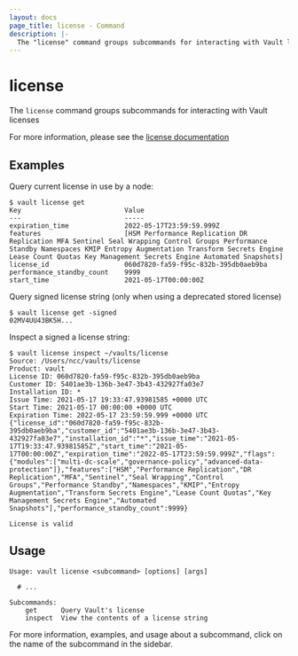 ```yaml
---
layout: docs
page_title: license - Command
description: |-
  The "license" command groups subcommands for interacting with Vault licenses.
---
```


# license

The `license` command groups subcommands for interacting with Vault licenses

For more information, please see the [license documentation](/docs/enterprise/license)

## Examples

Query current license in use by a node:

```shell-session
$ vault license get
Key                          Value
---                          -----
expiration_time              2022-05-17T23:59:59.999Z
features                     [HSM Performance Replication DR Replication MFA Sentinel Seal Wrapping Control Groups Performance Standby Namespaces KMIP Entropy Augmentation Transform Secrets Engine Lease Count Quotas Key Management Secrets Engine Automated Snapshots]
license_id                   060d7820-fa59-f95c-832b-395db0aeb9ba
performance_standby_count    9999
start_time                   2021-05-17T00:00:00Z
```

Query signed license string (only when using a deprecated stored license)

```shell-session
$ vault license get -signed
02MV4UU43BK5H...
```

Inspect a signed a license string:

```shell-session
$ vault license inspect ~/vaults/license
Source: /Users/ncc/vaults/license
Product: vault
License ID: 060d7820-fa59-f95c-832b-395db0aeb9ba
Customer ID: 5401ae3b-136b-3e47-3b43-432927fa03e7
Installation ID: *
Issue Time: 2021-05-17 19:33:47.93981585 +0000 UTC
Start Time: 2021-05-17 00:00:00 +0000 UTC
Expiration Time: 2022-05-17 23:59:59.999 +0000 UTC
{"license_id":"060d7820-fa59-f95c-832b-395db0aeb9ba","customer_id":"5401ae3b-136b-3e47-3b43-432927fa03e7","installation_id":"*","issue_time":"2021-05-17T19:33:47.93981585Z","start_time":"2021-05-17T00:00:00Z","expiration_time":"2022-05-17T23:59:59.999Z","flags":{"modules":["multi-dc-scale","governance-policy","advanced-data-protection"]},"features":["HSM","Performance Replication","DR Replication","MFA","Sentinel","Seal Wrapping","Control Groups","Performance Standby","Namespaces","KMIP","Entropy Augmentation","Transform Secrets Engine","Lease Count Quotas","Key Management Secrets Engine","Automated Snapshots"],"performance_standby_count":9999}

License is valid

```

## Usage

```text
Usage: vault license <subcommand> [options] [args]

  # ...

Subcommands:
    get      Query Vault's license
    inspect  View the contents of a license string
```

For more information, examples, and usage about a subcommand, click on the name
of the subcommand in the sidebar.
